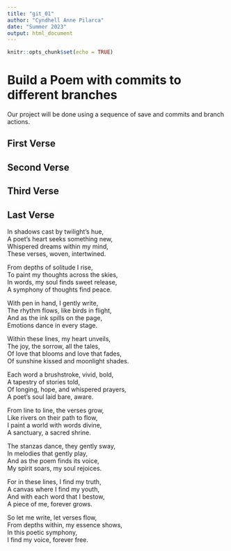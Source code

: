```yaml
---
title: "git_01"
author: "Cyndhell Anne Pilarca"
date: "Summer 2023"
output: html_document
---
```


```r
knitr::opts_chunk$set(echo = TRUE)
```
# Build a Poem with commits to different branches
Our project will be done using a sequence of save and commits and branch actions.
<!-- Do not modify or change any text in "!--" bracketed areas such as this --- these are instructions to
you, if you change any of this the git program will notice it and compromise your git merging strategy !-->

## First Verse 
<!--Put the first five lines of a poem by Lewis Carrol in this section!-->

## Second Verse
<!--Put the first five lines of a poem by Robert Frost here!-->

## Third Verse
<!--Put the first two verses of The Walrus and the Carpenter here!-->

## Last Verse
<!--Put a short poem you created using chatGPT of 20 to 30 lines,here!-->

In shadows cast by twilight's hue,    
A poet's heart seeks something new,   
Whispered dreams within my mind,    
These verses, woven, intertwined.   

From depths of solitude I rise,   
To paint my thoughts across the skies,      
In words, my soul finds sweet release,    
A symphony of thoughts find peace.    

With pen in hand, I gently write,   
The rhythm flows, like birds in flight,   
And as the ink spills on the page,    
Emotions dance in every stage.    

Within these lines, my heart unveils,   
The joy, the sorrow, all the tales,   
Of love that blooms and love that fades,    
Of sunshine kissed and moonlight shades.    

Each word a brushstroke, vivid, bold,   
A tapestry of stories told,   
Of longing, hope, and whispered prayers,    
A poet's soul laid bare, aware.   

From line to line, the verses grow,   
Like rivers on their path to flow,    
I paint a world with words divine,    
A sanctuary, a sacred shrine.   

The stanzas dance, they gently sway,    
In melodies that gently play,   
And as the poem finds its voice,    
My spirit soars, my soul rejoices.    

For in these lines, I find my truth,    
A canvas where I find my youth,   
And with each word that I bestow,   
A piece of me, forever grows.   

So let me write, let verses flow,   
From depths within, my essence shows,   
In this poetic symphony,    
I find my voice, forever free.    